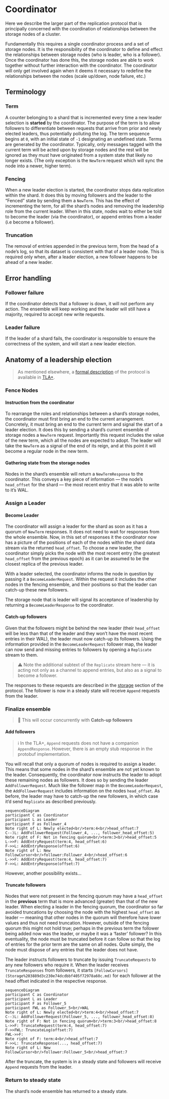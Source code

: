 # Coordinator

Here we describe the larger part of the replication protocol that is principally concerned with the coordination of 
relationships between the storage nodes of a cluster.

Fundamentally this requires a single coordinator process and a set of storage nodes. It is the responsibility of the 
coordinator to define and effect the relationships between storage nodes (who is leader, who is a follower). Once the 
coordinator has done this, the storage nodes are able to work together without further interaction with the coordinator.
The coordinator will only get involved again when it deems it necessary to redefine the relationships between the nodes
(scale up/down, node failure, etc.)

## Terminology

### Term

A counter belonging to a shard that is incremented every time a new leader selection is **started** by the coordinator. 
The purpose of the term is to allow followers to differentiate between requests that arrive from prior and newly elected
leaders, thus potentially polluting the log. The term sequence begins at `0`, with an initial state of `-1` designating 
an undefined state. Terms are generated by the coordinator. Typically, only messages tagged with the current term will 
be acted upon by storage nodes and the rest will be ignored as they must have originated from a system state that likely
no longer exists. (The only exception is the `NewTerm` request which will sync the node into a newer, higher term).

### Fencing

When a new leader election is started, the coordinator stops data replication within the shard. It does this by moving
followers and the leader to the “Fenced” state by sending them a `NewTerm`. This has the effect of incrementing the 
term, for all the shard’s nodes and removing the leadership role from the current leader. When in this state, nodes wait
to either be told to become the leader (via the coordinator), or append entries from a leader (i.e become a follower).

### Truncation

The removal of entries appended in the previous term, from the head of a node’s log, so that its dataset is consistent 
with that of a leader node. This is required only when, after a leader election, a new follower happens to be ahead of a
new leader.

## Error handling

### Follower failure

If the coordinator detects that a follower is down, it will not perform any action. The ensemble will keep working 
and the leader will still have a majority, required to accept new write requests.

### Leader failure

If the leader of a shard fails, the coordinator is responsible to ensure the correctness of the system, and will start
a new leader election.

## Anatomy of a leadership election

> As mentioned elsewhere, a [formal description](../correctness/correctness.md) of the protocol is available in 
> [TLA+](https://lamport.azurewebsites.net/tla/tla.html).

### Fence Nodes

#### Instruction from the coordinator

To rearrange the roles and relationships between a shard’s storage nodes, the coordinator must first bring an end to the
current arrangement. Concretely, it must bring an end to the current term and signal the start of a leader election. It
does this by sending a shard’s current ensemble of storage nodes a `NewTerm` request. Importantly this request includes 
the value of the new term, which all the nodes are expected to adopt. The leader will take the `NewTerm` as a signal of
the end of its reign, and at this point it will become a regular node in the new term.

#### Gathering state from the storage nodes

Nodes in the shard’s ensemble will return a `NewTermResponse` to the coordinator. This conveys a key piece of information
— the node’s `head_offset` for the shard — the most recent entry that it was able to write to it’s WAL.

### Assign a Leader

#### Become Leader

The coordinator will assign a leader for the shard as soon as it has a quorum of `NewTerm` responses. It does not need
to wait for responses from the whole ensemble. Now, in this set of responses it the coordinator now has a picture of the
positions of each of the nodes within the shard data stream via the returned `head_offset`. To choose a new leader, the
coordinator simply picks the node with the most recent entry (the greatest `head_offset` from the previous epoch) as it
can be assumed to be the closest replica of the previous leader.

With a leader selected, the coordinator informs the node in question by passing it a `BecomeLeaderRequest`. Within the
request it includes the other nodes in the fencing ensemble, and their positions so that the leader can catch-up these 
new followers.

The storage node that is leader will signal its acceptance of leadership by returning a `BecomeLeaderResponse` to the
coordinator.

#### Catch-up followers

Given that the followers might be behind the new leader (their `head_offset` will be less than that of the leader and 
they won’t have the most recent entries in their WAL), the leader must now catch-up its followers. Using the information
provided in the `BecomeLeaderRequest` follower map, the leader can now send and missing entries to followers by opening
a `Replicate` stream to them.

> ⚠️ Note the additional subtext of the `Replicate` stream here — it is acting not only as a channel to append entries,
> but also as a signal to become a follower.

The responses to these requests are described in the [storage](replication-storage.md) section of the protocol. The
follower is now in a steady state will receive `Append` requests from the leader.

### Finalize ensemble

> 🧵 This will occur concurrently with **Catch-up followers**

#### Add followers

> ℹ️ In the TLA+, `Append` requests does not have a companion `AppendResponse`. However, there is an empty stub response
> in the protobuf implementation.

You will recall that only a quorum of nodes is required to assign a leader. This means that some nodes in the shard’s 
ensemble are not yet known to the leader. Consequently, the coordinator now instructs the leader to adopt these remaining
nodes as followers. It does so by sending the leader `AddFollowerRequest`. Much like the follower map in the 
`BecomeLeaderRequest`, the `AddFollowerRequest` includes information on the nodes `head_offset`. As before, the leader 
may have to catch-up the new followers, in which case it’d send `Replicate` as described previously.

```mermaid
sequenceDiagram
participant C as Coordinator
participant L as Leader
participant F as Follower_4
Note right of L: Newly elected<br/>term:4<br/>head_offset:7
C--)L: AddFollowerRequest(Follower_4, ..., follower_head_offset:5)
Note right of F: Not in fencing quorum<br/>term:3<br/>head_offset:5
L->>F: AddEntryRequest(term:4, head_offset:6)
F->>L: AddEntryResponse(offset:6)
Note right of L: New FollowCursor<br/>follower:Follower_4<br/>head_offset:6
L->>F: AddEntryRequest(term:4, head_offset:7)
F->>L: AddEntryResponse(offset:7)

```

However, another possibility exists…

#### Truncate followers

Nodes that were not present in the fencing quorum may have a `head_offset` in the **previous** term that is more advanced (greater) than that of the new leader. When electing a leader in the fencing quorum, the coordinator so far avoided truncations by choosing the node with the highest `head_offset` as leader — meaning that other nodes in the quorum will therefore have lower values and thus not need truncation. However, outside of the fencing quorum this might not hold true; perhaps in the previous term the follower being added now was the leader, or maybe it was a ‘faster’ follower? In this eventuality, the node must be truncated before it can follow so that the log of entries for the prior term are the same on all nodes. Quite simply, the node must dispose of any entries that the leader does not have.

The leader instructs followers to truncate by issuing `TruncateRequests` to any new followers who require it. When the leader receives `TruncateResponses` from followers, it starts `[FollowCursors](Storage%203889d3c230e74dcdbbf405f72978a60c.md)` for each follower at the head offset indicated in the respective response.

```mermaid
sequenceDiagram
participant C as Coordinator
participant L as Leader
participant F as Follower_5
participant FWL as Follower_5<br/>WAL
Note right of L: Newly elected<br/>term:4<br/>head_offset:7
C--)L: AddFollowerRequest(Follower_5, ..., follower_head_offset:8)
Note right of F: Not in fencing quorum<br/>term:3<br/>head_offset:8
L->>F: TruncateRequest(term:4, head_offset:7)
F->>FWL: TruncateLog(offset:7)
FWL->>F: 
Note right of F: term:4<br/>head_offset:7
F->>L: TruncateResponse(..., head_offset:7)
Note right of L: New FollowCursor<br/>follower:Follower_5<br/>head_offset:7

```

After the truncate, the system is in a steady state and followers will receive `Append` requests from the leader.

### Return to steady state

The shard’s node ensemble has returned to a steady state.
